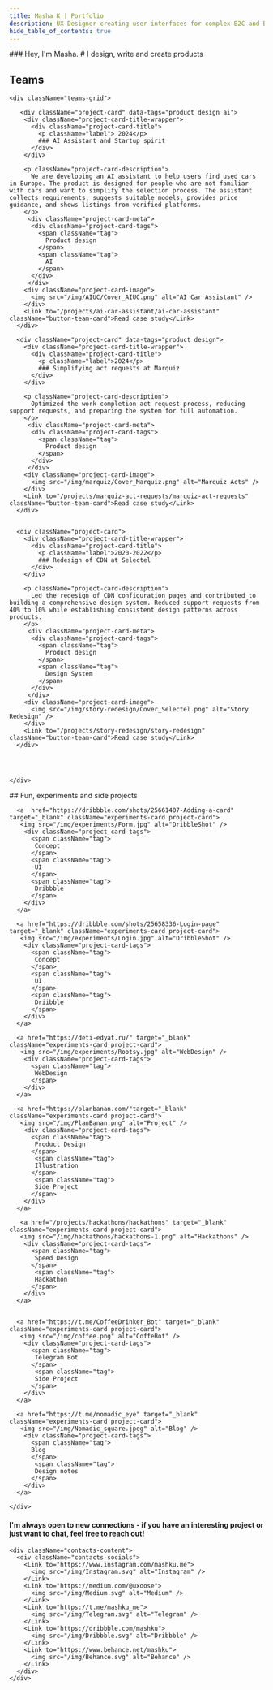 ```yaml
---
title: Masha K | Portfolio
description: UX Designer creating user interfaces for complex B2C and B2B products in AI, CloudTech, E-com and MarTech
hide_table_of_contents: true
---
```




<div className="container body">
  <section className="section" >
    <div className="bio"> 
      ### Hey, I'm Masha. 
      # I design, write and create products
    </div>
  </section>

  <section className="section">
  
  ## Teams

    <div className="teams-grid">
     
       <div className="project-card" data-tags="product design ai">
        <div className="project-card-title-wrapper">
          <div className="project-card-title">
            <p className="label"> 2024</p>
            ### AI Assistant and Startup spirit
          </div>
        </div>
  
        <p className="project-card-description">
          We are developing an AI assistant to help users find used cars in Europe. The product is designed for people who are not familiar with cars and want to simplify the selection process. The assistant collects requirements, suggests suitable models, provides price guidance, and shows listings from verified platforms.
        </p>
         <div className="project-card-meta">
          <div className="project-card-tags">
            <span className="tag">
              Product design
            </span>
            <span className="tag">
              AI
            </span>
          </div>
         </div>
        <div className="project-card-image">
          <img src="/img/AIUC/Cover_AIUC.png" alt="AI Car Assistant" />
        </div>
        <Link to="/projects/ai-car-assistant/ai-car-assistant" className="button-team-card">Read case study</Link>
      </div>
      
      <div className="project-card" data-tags="product design">
        <div className="project-card-title-wrapper">
          <div className="project-card-title">
            <p className="label">2024</p>
            ### Simplifying act requests at Marquiz
          </div>
        </div>
      
        <p className="project-card-description">
          Optimized the work completion act request process, reducing support requests, and preparing the system for full automation.
        </p>
         <div className="project-card-meta">
          <div className="project-card-tags">
            <span className="tag">
              Product design
            </span>
          </div>
         </div>
        <div className="project-card-image">
          <img src="/img/marquiz/Cover_Marquiz.png" alt="Marquiz Acts" />
        </div>
        <Link to="/projects/marquiz-act-requests/marquiz-act-requests" className="button-team-card">Read case study</Link>
      </div>

      
      <div className="project-card">
        <div className="project-card-title-wrapper">
          <div className="project-card-title">
            <p className="label">2020-2022</p>
            ### Redesign of CDN at Selectel
          </div>
        </div>
    
        <p className="project-card-description">
          Led the redesign of CDN configuration pages and contributed to building a comprehensive design system. Reduced support requests from 40% to 10% while establishing consistent design patterns across products.
        </p>
         <div className="project-card-meta">
          <div className="project-card-tags">
            <span className="tag">
              Product design
            </span>
            <span className="tag">
              Design System
            </span>
          </div>
         </div>
        <div className="project-card-image">
          <img src="/img/story-redesign/Cover_Selectel.png" alt="Story Redesign" />
        </div>
        <Link to="/projects/story-redesign/story-redesign" className="button-team-card">Read case study</Link>
      </div>

     

     
    </div>
  </section>


  <section className="section">
    ## Fun, experiments and side projects
    <div className="experiments-grid projects-grid">
     
      <a  href="https://dribbble.com/shots/25661407-Adding-a-card" target="_blank" className="experiments-card project-card">
       <img src="/img/experiments/Form.jpg" alt="DribbleShot" />
        <div className="project-card-tags">
          <span className="tag">
           Concept
          </span>
          <span className="tag">
           UI
          </span>
          <span className="tag">
           Dribbble
          </span>
        </div>  
      </a>

      <a href="https://dribbble.com/shots/25658336-Login-page" target="_blank" className="experiments-card project-card">
       <img src="/img/experiments/Login.jpg" alt="DribbleShot" />
        <div className="project-card-tags">
          <span className="tag">
           Concept
          </span>
          <span className="tag">
           UI
          </span>
          <span className="tag">
           Driibble
          </span>
        </div>  
      </a>

      <a href="https://deti-edyat.ru/" target="_blank" className="experiments-card project-card">
       <img src="/img/experiments/Rootsy.jpg" alt="WebDesign" />
        <div className="project-card-tags">
          <span className="tag">
           WebDesign
          </span>  
        </div>  
      </a>

      <a href="https://planbanan.com/"target="_blank" className="experiments-card project-card">
       <img src="/img/PlanBanan.png" alt="Project" />
        <div className="project-card-tags">
          <span className="tag">
           Product Design
          </span>  
           <span className="tag">
           Illustration
          </span>  
           <span className="tag">
           Side Project
          </span>  
        </div>  
      </a>

       <a href="/projects/hackathons/hackathons" target="_blank" className="experiments-card project-card">
       <img src="/img/hackathons/hackathons-1.png" alt="Hackathons" />
        <div className="project-card-tags">
          <span className="tag">
           Speed Design
          </span>  
           <span className="tag">
           Hackathon
          </span>   
        </div>  
      </a>


      <a href="https://t.me/CoffeeDrinker_Bot" target="_blank" className="experiments-card project-card">
       <img src="/img/coffee.png" alt="CoffeBot" />
        <div className="project-card-tags">
          <span className="tag">
           Telegram Bot
          </span>  
           <span className="tag">
           Side Project
          </span>   
        </div>  
      </a>

      <a href="https://t.me/nomadic_eye" target="_blank" className="experiments-card project-card">
       <img src="/img/Nomadic_square.jpeg" alt="Blog" />
        <div className="project-card-tags">
          <span className="tag">
          Blog
          </span>  
           <span className="tag">
           Design notes
          </span>   
        </div>  
      </a>

    </div>
  </section>

  <section className="section contacts">
    <h4 className="contacts-description">
      I'm always open to new connections - if you have an interesting project or just want to chat, feel free to reach out!
    </h4>

    <div className="contacts-content">
      <div className="contacts-socials">
        <Link to="https://www.instagram.com/mashku.me">
          <img src="/img/Instagram.svg" alt="Instagram" />
        </Link>
        <Link to="https://medium.com/@uxoose">
          <img src="/img/Medium.svg" alt="Medium" />
        </Link>
        <Link to="https://t.me/mashku_me">
          <img src="/img/Telegram.svg" alt="Telegram" />
        </Link>
        <Link to="https://dribbble.com/mashku">
          <img src="/img/Dribbble.svg" alt="Dribbble" />
        </Link>
        <Link to="https://www.behance.net/mashku">
          <img src="/img/Behance.svg" alt="Behance" />
        </Link>
      </div>
    </div>
  </section>
</div>
